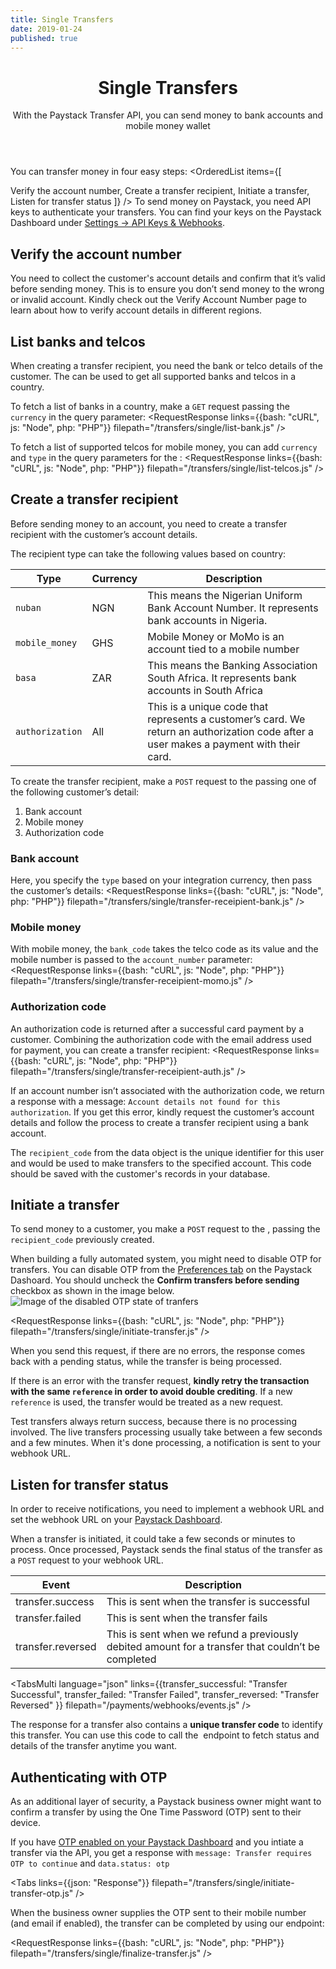 ```yaml
---
title: Single Transfers
date: 2019-01-24
published: true
---
```


<header>
	<h1>Single Transfers</h1>
	<Callout type="summary" title="In a nutshell">
    With the Paystack Transfer API, you can send money to bank accounts and mobile money wallet
  </Callout>
</header>

You can transfer money in four easy steps:
<OrderedList items={[
  <Link to="/transfers/single-transfers/#verify-the-account-number">Verify the account number</Link>,
  <Link to="/transfers/single-transfers#create-a-transfer-recipient">Create a transfer recipient</Link>,
  <Link to="/transfers/single-transfers#initiate-a-transfer">Initiate a transfer</Link>,
  <Link to="/transfers/single-transfers#listen-for-transfer-status">Listen for transfer status</Link>
  ]} 
/>

<Callout type="info" title="Before you begin!">
  To send money on Paystack, you need API keys to authenticate your transfers. You can find your keys on the Paystack 
  Dashboard under <a href="https://dashboard.paystack.com/#/settings/developer" target="_blank" rel="noopener noreferrer">Settings → API Keys & Webhooks</a>. 
</Callout>

## Verify the account number
You need to collect the customer's account details and confirm that it’s valid before sending money. This is to ensure you don’t send money to the wrong or invalid account. Kindly check out the <Link to="/identity-verification/verify-account-number">Verify Account Number</Link> page to learn about how to verify account details in different regions.


## List banks and telcos
When creating a transfer recipient, you need the bank or telco details of the customer. The <ApiLink title="list bank" path="miscellaneous-bank"/> can be used to get all supported banks and telcos in a country.

To fetch a list of banks in a country, make a `GET` request passing the `currency` in the query parameter:
<RequestResponse links={{bash: "cURL", js: "Node", php: "PHP"}} filepath="/transfers/single/list-bank.js"  />

To fetch a list of supported telcos for mobile money, you can add `currency` and `type` in the query parameters for the <ApiLink title="list bank" path="miscellaneous-bank"/>:
<RequestResponse links={{bash: "cURL", js: "Node", php: "PHP"}} filepath="/transfers/single/list-telcos.js"  />

## Create a transfer recipient

Before sending money to an account, you need to create a transfer recipient with the customer’s account details.

The recipient type can take the following values based on country:
<table>
  <thead>
    <tr>
      <th>Type</th>
      <th>Currency</th>
      <th>Description</th>
    </tr>
  </thead>
  <tbody>
    <tr>
      <td><code>nuban</code></td>
      <td>NGN</td>
      <td>This means the Nigerian Uniform Bank Account Number. It represents bank accounts in Nigeria.</td>
    </tr>
    <tr>
      <td><code>mobile_money</code></td>
      <td>GHS</td>
      <td>Mobile Money or MoMo is an account tied to a mobile number</td>
    </tr>
    <tr>
      <td><code>basa</code></td>
      <td>ZAR</td>
      <td>This means the Banking Association South Africa. It represents bank accounts in South Africa</td>
    </tr>
    <tr>
      <td><code>authorization</code></td>
      <td>All</td>
      <td>This is a unique code that represents a customer’s card. We return an authorization code after a user makes a payment with their card.</td>
    </tr>
  </tbody>
</table>

To create the transfer recipient, make a `POST` request to the <ApiLink title="transfer recipient" path="transfer-recipient-create" /> passing one of the following customer’s detail:
1. Bank account
2. Mobile money
3. Authorization code

### Bank account
Here, you specify the `type` based on your integration currency, then pass the customer’s details:
<RequestResponse links={{bash: "cURL", js: "Node", php: "PHP"}} filepath="/transfers/single/transfer-receipient-bank.js" />

### Mobile money
With mobile money, the `bank_code` takes the telco code as its value and the mobile number is passed to the `account_number` parameter: 
<RequestResponse links={{bash: "cURL", js: "Node", php: "PHP"}} filepath="/transfers/single/transfer-receipient-momo.js" />

### Authorization code
An authorization code is returned after a successful card payment by a customer. Combining the authorization code with the email address used for payment, you can create a transfer recipient:
<RequestResponse links={{bash: "cURL", js: "Node", php: "PHP"}} filepath="/transfers/single/transfer-receipient-auth.js" />

<Callout type="warning" title="Account Number Association">
  If an account number isn’t associated with the authorization code, we return a response with a message: <code>Account details not found for this authorization</code>. If you get this error, kindly request the customer’s account details and follow the process to create a transfer recipient using a bank account.
</Callout>

The `recipient_code` from the data object is the unique identifier for this user and would be used to make transfers to the specified account. This code should be saved with the customer's records in your database.

## Initiate a transfer
To send money to a customer, you make a `POST` request to the <ApiLink title="Initate Transfer" path="transfer-initiate" />, passing the `recipient_code` previously created.

<Callout type="info" title="Disabling OTP">
  When building a fully automated system, you might need to disable OTP for transfers. You can disable OTP from the
  <a href="https://dashboard.paystack.com/#/settings/preferences" target="_blank" rel="noopener noreferrer"> Preferences tab</a> on the Paystack Dashoard. You should uncheck the <strong>Confirm transfers before sending</strong> checkbox as shown in the image below.
</Callout>

<img alt="Image of the disabled OTP state of tranfers" src="../../assets/images/disabled_otp.png" />

<RequestResponse links={{bash: "cURL", js: "Node", php: "PHP"}} filepath="/transfers/single/initiate-transfer.js"  />

When you send this request, if there are no errors, the response comes back with a pending status, while the transfer is being processed. 

<Callout type="warning" title="Retrying a transfer">
  If there is an error with the transfer request, <strong>kindly retry the transaction with the same <code>reference</code> in order to avoid double crediting</strong>. If a new <code>reference</code> is used, the transfer would be treated as a new request.
</Callout>

Test transfers always return success, because there is no processing involved. The live transfers processing usually take between a few seconds and a few minutes. When it's done processing, a notification is sent to your webhook URL.


## Listen for transfer status
<Callout type="info" title="Receiving Notifications">
  In order to receive notifications, you need to <Link to="/payments/webhooks">implement a webhook URL</Link> and set the webhook URL on your <a href="https://dashboard.paystack.com/#/settings/developer" target="_blank" rel="noopener"> Paystack Dashboard</a>.
</Callout>

When a transfer is initiated, it could take a few seconds or minutes to process. Once processed, Paystack sends the final status of the transfer as a `POST` request to your webhook URL.

<table>
  <thead>
    <tr>
      <th>Event</th>
      <th>Description</th>
    </tr>
  </thead>
  <tbody>
    <tr>
      <td>transfer.success</td>
      <td>This is sent when the transfer is successful</td>
    </tr>
    <tr>
      <td>transfer.failed</td>
      <td>This is sent when the transfer fails</td>
    </tr>
    <tr>
      <td>transfer.reversed</td>
      <td>This is sent when we refund a previously debited amount for a transfer that couldn’t be completed</td>
    </tr>
  </tbody>
</table>

<TabsMulti language="json" links={{transfer_successful: "Transfer Successful", transfer_failed: "Transfer Failed", 
  transfer_reversed: "Transfer Reversed" }} 
  filepath="/payments/webhooks/events.js" />

The response for a transfer also contains a **unique transfer code** to identify this transfer. You can use this code to call the <ApiLink title="Fetch Transfer" path="transfer-fetch" /> endpoint to fetch status and details of the transfer anytime you want.

## Authenticating with OTP
As an additional layer of security, a Paystack business owner might want to confirm a transfer by using the One Time Password (OTP) sent to their 
device.

If you have <a href="https://support.paystack.com/hc/en-us/articles/360009973339-Can-I-receive-an-OTP-to-authorise-my-transfers-" target="_blank" rel="noopener">
OTP enabled on your Paystack Dashboard</a> and you <Link to="#initiate-a-transfer">intiate a transfer</Link> via the API, you get a response with `message: Transfer requires OTP to continue` and `data.status: otp`

<Tabs links={{json: "Response"}} filepath="/transfers/single/initiate-transfer-otp.js" />


When the business owner supplies the OTP sent to their mobile number (and email if enabled), the transfer can be completed by using our <ApiLink title="Finalize Transfer" path="transfer-finalize" /> endpoint:

<RequestResponse links={{bash: "cURL", js: "Node", php: "PHP"}} filepath="/transfers/single/finalize-transfer.js" />